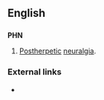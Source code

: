 ==English==

==={{initialism-old|en}}===
'''PHN'''

# {{medicine|uncountable}} [[post-|Post]][[herpetic]] [[neuralgia]].

===External links===
* {{pedialite|Postherpetic neuralgia}}